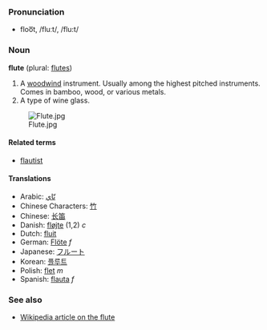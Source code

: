 ===Pronunciation===
*floo͞t, /fluːt/, /flu:t/

===Noun===
'''flute''' (plural: [[flutes]])

#A [[woodwind]] instrument.  Usually among the highest pitched instruments.  Comes in bamboo, wood, or various metals.
#A type of wine glass.<!-- please improve. [[User:Hippietrail|Hippietrail]] 05:57, 9 Mar 2004 (UTC) -->

[[Image:Flute.jpg]]

====Related terms====
*[[flautist]]

====Translations====
*Arabic: [[نّاي]]
*Chinese Characters: [[竹]]
*Chinese: [[长笛]]
*Danish: [[fløjte]] (1,2) ''c''
*Dutch: [[fluit]]
*German: [[Flöte]] ''f''
*Japanese: [[フルート]]
*Korean: [[플루트]]
*Polish: [[flet]] ''m''
*Spanish: [[flauta]] ''f''

=== See also ===

* [[w:flute|Wikipedia article on the flute]]